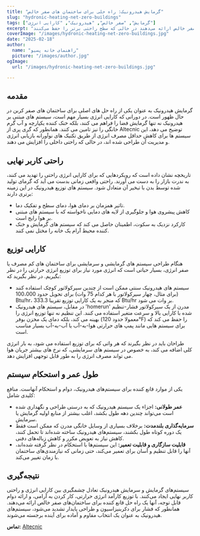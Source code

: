 ```yaml
---
title: "گرمایش هیدرونیک: راه حلی برای ساختمان های صفر خالص"
slug: "hydronic-heating-net-zero-buildings"
tags: ["گرمایش", "صفر خالص", "هیدرونیک", "کارایی انرژی"]
excerpt: "بررسی کنید که چگونه سیستم‌های گرمایشی مبتنی بر هیدرونیک راه حل‌های کارآمدی برای ساختمان‌های صفر خالص ارائه می‌دهند در حالی که سطح راحتی برتر را حفظ می‌کنند."
coverImage: "/images/hydronic-heating-net-zero-buildings.jpg"
date: "2025-02-18"
author:
  name: "راهنمای خانه پسیو"
  picture: "/images/author.jpg"
ogImage:
  url: "/images/hydronic-heating-net-zero-buildings.jpg"

---
```

## مقدمه

گرمایش هیدرونیک به عنوان یکی از راه حل های اصلی برای ساختمان های صفر کربن در حال ظهور است. در دورانی که کارایی انرژی بسیار مهم است، سیستم های مبتنی بر هیدرونیک نه تنها گرمایش فضا را فراهم می کنند، بلکه خنک کننده یکپارچه و آب گرم خانگی را نیز تامین می کنند. همانطور که گری پری از Altecnic توضیح می دهد، این سیستم ها برای کاهش حداقل مصرف انرژی از طریق تکنیک های نوآورانه بازیابی انرژی و مدیریت آن طراحی شده اند، در حالی که راحتی داخلی را افزایش می دهند.

## راحتی کاربر نهایی

تاریخچه نشان داده است که رویکردهایی که برای کارایی انرژی راحتی را تهدید می کنند، به ندرت بازار را به دست می آورند. راحتی واقعی زمانی بدست می آید که گرمای تولید شده توسط بدن با تبخیر آن متعادل شود. سیستم های توزیع هیدرونیک در این زمینه برتری دارند:

- تاثیر همزمان بر دمای هوا، دمای سطح و تفکیک دما.
- کاهش پیشروی هوا و جلوگیری از لایه های دمایی ناخواسته که با سیستم های مبتنی بر هوا رایج است.
- کارکرد نزدیک به سکوت، اطمینان حاصل می کند که سیستم های گرمایش و خنک کننده محیط آرام یک خانه را مختل نمی کنند.
## کارایی توزیع

هنگام طراحی سیستم های گرمایشی و سرمایشی برای ساختمان های کم مصرف یا صفر انرژی، بسیار حیاتی است که انرژی مورد نیاز برای توزیع انرژی حرارتی را در نظر بگیریم. در نظر بگیرید که:

- سیستم های هیدرونیک سنتی ممکن است از چندین سیرکولاتور کوچک استفاده کنند (برای مثال، چهار سیرکولاتور با هر کدام 75 وات) برای تحویل حدود 100،000 Btu/hr، که منجر به یک کارایی توزیع تقریبا 333.3 Btu/hr بر وات می شود.
- در مقابل، سیستم های هیدرونیک 'homerun' مدرن از یک سیرکولاتور فشار-تنظیم شده با کارایی بالا و سرعت متغیر استفاده می کنند. این تنظیم نه تنها توزیع انرژی را بهینه می کند، بلکه دمای یک مخزن بوفر (معمولا حدود 120°F) را حفظ می کند که برای سیستم هایی مانند پمپ های حرارتی هوا-به-آب یا آب-به-آب بسیار مناسب است.

طراحان باید در نظر بگیرند که هر واتی که برای توزیع استفاده می شود، به بار انرژی کلی اضافه می کند، به خصوص در سیستم های سرمایشی، که نرخ های بیشتر جریان هوا می تواند مصرف انرژی را به طور قابل توجهی افزایش دهد.
## طول عمر و استحکام سیستم

یکی از موارد قانع کننده برای سیستم‌های هیدرونیک، دوام و استحکام آنهاست. منافع کلیدی شامل:

- **عمر طولانی:** اجزاء یک سیستم هیدرونیک که به درستی طراحی و نگهداری شده است می‌تواند چندین دهه طول بکشد، اغلب بیشتر از منابع اولیه گرمایش یا سرمایش.
- **سرمایه‌گذاری بلندمدت:** برخلاف بسیاری از وسایل خانگی مدرن که ممکن است فقط یک دوره کوتاه طول بکشند، سیستم‌های هیدرونیک ساخته شده‌اند تا تحمل کنند، کاهش نیاز به تعویض مکرر و کاهش زباله‌های دفنی.
- **قابلیت سازگاری و قابلیت تعمیر:** این سیستم‌ها با استحکام در نظر گرفته شده‌اند، آنها را قابل تنظیم و آسان برای تعمیر می‌کند، حتی زمانی که نیازمندی‌های ساختمان با زمان تغییر می‌کند.

## نتیجه‌گیری

سیستم‌های گرمایش و سرمایش هیدرونیک تعادل چشمگیری بین کارایی انرژی و راحتی کاربر نهایی ایجاد می‌کنند. با توزیع کارآمد انرژی حرارتی، کار کردن به آرامی، و ارائه دوام قابل توجه، آنها یک راه حل قانع کننده برای ساختمان‌های صفر خالص ارائه می‌دهند. همانطور که فشار برای دکربنیزاسیون و طراحی پایدار تشدید می‌شود، سیستم‌های هیدرونیک به عنوان یک انتخاب مقاوم و آماده برای آینده برجسته می‌شوند.

**تماس:** [Altecnic](https://www.altecnic.co.uk)

